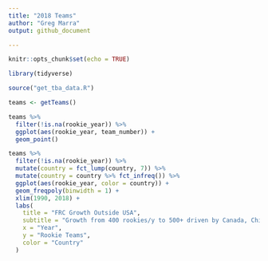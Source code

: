 ```yaml
---
title: "2018 Teams"
author: "Greg Marra"
output: github_document

---
```


```r
knitr::opts_chunk$set(echo = TRUE)

library(tidyverse)

source("get_tba_data.R")

teams <- getTeams()
```

```r
teams %>%
  filter(!is.na(rookie_year)) %>%
  ggplot(aes(rookie_year, team_number)) +
  geom_point()

teams %>%
  filter(!is.na(rookie_year)) %>%
  mutate(country = fct_lump(country, 7)) %>%
  mutate(country = country %>% fct_infreq()) %>%
  ggplot(aes(rookie_year, color = country)) +
  geom_freqpoly(binwidth = 1) +
  xlim(1990, 2018) +
  labs(
    title = "FRC Growth Outside USA",
    subtitle = "Growth from 400 rookies/y to 500+ driven by Canada, China, Turkey, and others",
    x = "Year",
    y = "Rookie Teams",
    color = "Country"
  )
```
  
  